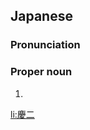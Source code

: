 ==Japanese==
{{ja-kanjitab|けい|じ}}

===Pronunciation===
{{ja-pron|けいじ}}

===Proper noun===
{{ja-pos|proper|けいじ}}

# {{given name|male|lang=ja|sort=けいじ}}

[[li:慶二]]